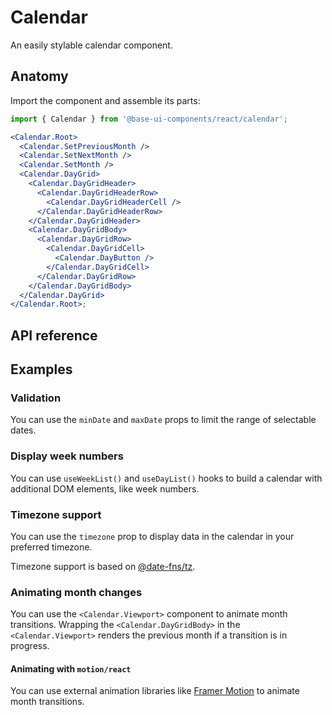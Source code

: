# Calendar

<Subtitle>An easily stylable calendar component.</Subtitle>
<Meta
  name="description"
  content="A high-quality, unstyled React calendar that is easy to customize."
/>

<Demo path="./demos/hero" />

## Anatomy

Import the component and assemble its parts:

```jsx title="Anatomy"
import { Calendar } from '@base-ui-components/react/calendar';

<Calendar.Root>
  <Calendar.SetPreviousMonth />
  <Calendar.SetNextMonth />
  <Calendar.SetMonth />
  <Calendar.DayGrid>
    <Calendar.DayGridHeader>
      <Calendar.DayGridHeaderRow>
        <Calendar.DayGridHeaderCell />
      </Calendar.DayGridHeaderRow>
    </Calendar.DayGridHeader>
    <Calendar.DayGridBody>
      <Calendar.DayGridRow>
        <Calendar.DayGridCell>
          <Calendar.DayButton />
        </Calendar.DayGridCell>
      </Calendar.DayGridRow>
    </Calendar.DayGridBody>
  </Calendar.DayGrid>
</Calendar.Root>;
```

## API reference

<Reference
  component="Calendar"
  parts="Root, DayGrid, DayGridHeader, DayGridHeaderCell, DayGridBody, DayGridRow, DayGridCell, DayButton, SetMonth, SetPreviousMonth, SetNextMonth, Viewport"
/>

## Examples

### Validation

You can use the `minDate` and `maxDate` props to limit the range of selectable dates.

<Demo path="./demos/validation" />

### Display week numbers

You can use `useWeekList()` and `useDayList()` hooks to build a calendar with additional DOM elements, like week numbers.

<Demo path="./demos/week-numbers" />

### Timezone support

You can use the `timezone` prop to display data in the calendar in your preferred timezone.

Timezone support is based on [@date-fns/tz](https://github.com/date-fns/tz).

<Demo path="./demos/timezone" />

### Animating month changes

You can use the `<Calendar.Viewport>` component to animate month transitions.
Wrapping the `<Calendar.DayGridBody>` in the `<Calendar.Viewport>` renders the previous month if a transition is in progress.

<Demo path="./demos/animation" />

#### Animating with `motion/react`

You can use external animation libraries like [Framer Motion](https://www.framer.com/motion/) to animate month transitions.

<Demo path="./demos/animation-motion" />
